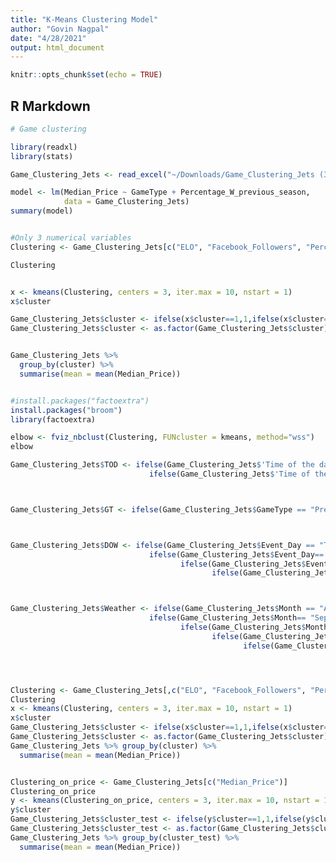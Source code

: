 ```yaml
---
title: "K-Means Clustering Model"
author: "Govin Nagpal"
date: "4/28/2021"
output: html_document
---
```


```r
knitr::opts_chunk$set(echo = TRUE)
```

## R Markdown
```r
# Game clustering 

library(readxl)
library(stats)

Game_Clustering_Jets <- read_excel("~/Downloads/Game_Clustering_Jets (3).xlsx", sheet="Sheet1")

model <- lm(Median_Price ~ GameType + Percentage_W_previous_season, 
            data = Game_Clustering_Jets)
summary(model)


#Only 3 numerical variables 
Clustering <- Game_Clustering_Jets[c("ELO", "Facebook_Followers", "Percentage_W_previous_season")]

Clustering


x <- kmeans(Clustering, centers = 3, iter.max = 10, nstart = 1)
x$cluster

Game_Clustering_Jets$cluster <- ifelse(x$cluster==1,1,ifelse(x$cluster==2,2,3))
Game_Clustering_Jets$cluster <- as.factor(Game_Clustering_Jets$cluster)


Game_Clustering_Jets %>% 
  group_by(cluster) %>% 
  summarise(mean = mean(Median_Price))


#install.packages("factoextra")
install.packages("broom")
library(factoextra)

elbow <- fviz_nbclust(Clustering, FUNcluster = kmeans, method="wss")
elbow
```


```r

Game_Clustering_Jets$TOD <- ifelse(Game_Clustering_Jets$'Time of the day' == "Noon", 1,
                               ifelse(Game_Clustering_Jets$'Time of the day' == "Afternoon", 2, 3))



Game_Clustering_Jets$GT <- ifelse(Game_Clustering_Jets$GameType == "Preseason", 2, 1)



Game_Clustering_Jets$DOW <- ifelse(Game_Clustering_Jets$Event_Day == "Thursday", 1,
                               ifelse(Game_Clustering_Jets$Event_Day== "Friday", 2,
                                      ifelse(Game_Clustering_Jets$Event_Day== "Saturday", 3, 
                                             ifelse(Game_Clustering_Jets$Event_Day== "Sunday", 4, 5))))



Game_Clustering_Jets$Weather <- ifelse(Game_Clustering_Jets$Month == "August", 1,
                               ifelse(Game_Clustering_Jets$Month== "September", 2,
                                      ifelse(Game_Clustering_Jets$Month== "October", 3, 
                                             ifelse(Game_Clustering_Jets$Month== "November", 4,
                                                    ifelse(Game_Clustering_Jets$Month== "December", 5, 5)))))




Clustering <- Game_Clustering_Jets[,c("ELO", "Facebook_Followers", "Percentage_W_previous_season", "TOD", "GT", "DOW", "Weather")]
Clustering
x <- kmeans(Clustering, centers = 3, iter.max = 10, nstart = 1)
x$cluster
Game_Clustering_Jets$cluster <- ifelse(x$cluster==1,1,ifelse(x$cluster==2,2,3))
Game_Clustering_Jets$cluster <- as.factor(Game_Clustering_Jets$cluster)
Game_Clustering_Jets %>% group_by(cluster) %>% 
  summarise(mean = mean(Median_Price))


Clustering_on_price <- Game_Clustering_Jets[c("Median_Price")]
Clustering_on_price
y <- kmeans(Clustering_on_price, centers = 3, iter.max = 10, nstart = 1)
y$cluster
Game_Clustering_Jets$cluster_test <- ifelse(y$cluster==1,1,ifelse(y$cluster==2,2,3))
Game_Clustering_Jets$cluster_test <- as.factor(Game_Clustering_Jets$cluster_test)
Game_Clustering_Jets %>% group_by(cluster_test) %>% 
  summarise(mean = mean(Median_Price))

```

